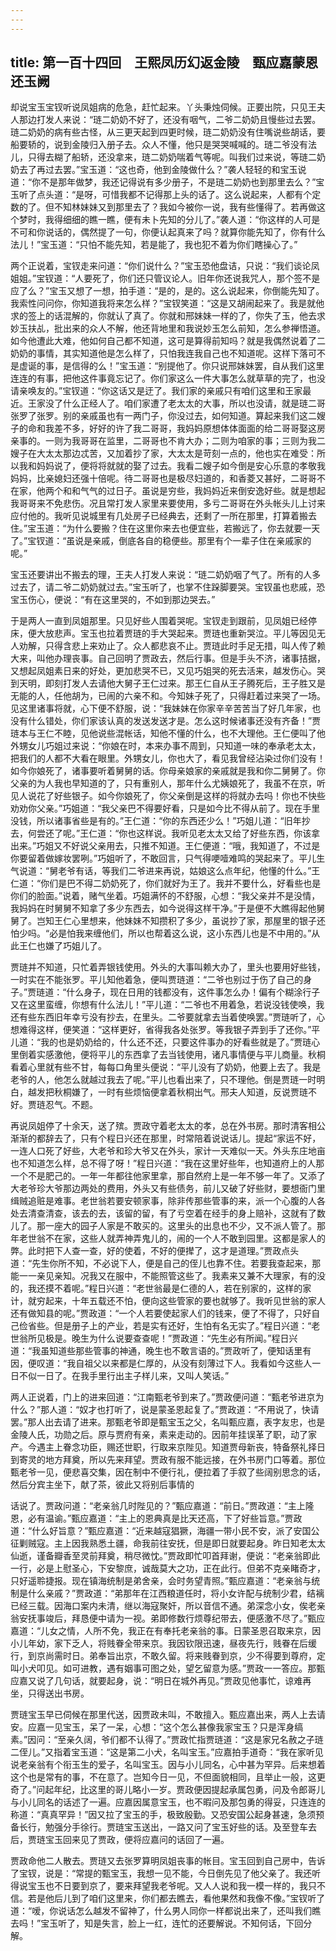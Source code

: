 ```yaml
---
---
---
```

title: 第一百十四回　王熙凤历幻返金陵　甄应嘉蒙恩还玉阙
---

却说宝玉宝钗听说凤姐病的危急，赶忙起来。丫头秉烛伺候。正要出院，只见王夫人那边打发人来说：“琏二奶奶不好了，还没有咽气，二爷二奶奶且慢些过去罢。琏二奶奶的病有些古怪，从三更天起到四更时候，琏二奶奶没有住嘴说些胡话，要船要轿的，说到金陵归入册子去。众人不懂，他只是哭哭喊喊的。琏二爷没有法儿，只得去糊了船轿，还没拿来，琏二奶奶喘着气等呢。叫我们过来说，等琏二奶奶去了再过去罢。”宝玉道：“这也奇，他到金陵做什么？”袭人轻轻的和宝玉说道：“你不是那年做梦，我还记得说有多少册子，不是琏二奶奶也到那里去么？”宝玉听了点头道：“是呀，可惜我都不记得那上头的话了。这么说起来，人都有个定数的了。但不知林妹妹又到那里去了？我如今被你一说，我有些懂得了。若再做这个梦时，我得细细的瞧一瞧，便有未卜先知的分儿了。”袭人道：“你这样的人可是不可和你说话的，偶然提了一句，你便认起真来了吗？就算你能先知了，你有什么法儿！”宝玉道：“只怕不能先知，若是能了，我也犯不着为你们瞎操心了。”

两个正说着，宝钗走来问道：“你们说什么？”宝玉恐他盘诘，只说：“我们谈论凤姐姐。”宝钗道：“人要死了，你们还只管议论人。旧年你还说我咒人，那个签不是应了么？”宝玉又想了一想，拍手道：“是的，是的。这么说起来，你倒能先知了。我索性问问你，你知道我将来怎么样？”宝钗笑道：“这是又胡闹起来了。我是就他求的签上的话混解的，你就认了真了。你就和邢妹妹一样的了，你失了玉，他去求妙玉扶乩，批出来的众人不解，他还背地里和我说妙玉怎么前知，怎么参禅悟道。如今他遭此大难，他如何自己都不知道，这可是算得前知吗？就是我偶然说着了二奶奶的事情，其实知道他是怎么样了，只怕我连我自己也不知道呢。这样下落可不是虚诞的事，是信得的么！”宝玉道：“别提他了。你只说邢妹妹罢，自从我们这里连连的有事，把他这件事竟忘记了。你们家这么一件大事怎么就草草的完了，也没请亲唤友的。”宝钗道：“你这话又是迂了。我们家的亲戚只有咱们这里和王家最近。王家没了什么正经人了。咱们家遭了老太太的大事，所以也没请，就是琏二哥张罗了张罗。别的亲戚虽也有一两门子，你没过去，如何知道。算起来我们这二嫂子的命和我差不多，好好的许了我二哥哥，我妈妈原想体体面面的给二哥哥娶这房亲事的。一则为我哥哥在监里，二哥哥也不肯大办；二则为咱家的事；三则为我二嫂子在大太太那边忒苦，又加着抄了家，大太太是苛刻一点的，他也实在难受：所以我和妈妈说了，便将将就就的娶了过去。我看二嫂子如今倒是安心乐意的孝敬我妈妈，比亲媳妇还强十倍呢。待二哥哥也是极尽妇道的，和香菱又甚好，二哥哥不在家，他两个和和气气的过日子。虽说是穷些，我妈妈近来倒安逸好些。就是想起我哥哥来不免悲伤。况且常打发人家里来要使用，多亏二哥哥在外头帐头儿上讨来应付他的。我听见说城里有几处房子已经典去，还剩了一所在那里，打算着搬去住。”宝玉道：“为什么要搬？住在这里你来去也便宜些，若搬远了，你去就要一天了。”宝钗道：“虽说是亲戚，倒底各自的稳便些。那里有个一辈子住在亲戚家的呢。”

宝玉还要讲出不搬去的理，王夫人打发人来说：“琏二奶奶咽了气了。所有的人多过去了，请二爷二奶奶就过去。”宝玉听了，也掌不住跺脚要哭。宝钗虽也悲戚，恐宝玉伤心，便说：“有在这里哭的，不如到那边哭去。”

于是两人一直到凤姐那里。只见好些人围着哭呢。宝钗走到跟前，见凤姐已经停床，便大放悲声。宝玉也拉着贾琏的手大哭起来。贾琏也重新哭泣。平儿等因见无人劝解，只得含悲上来劝止了。众人都悲哀不止。贾琏此时手足无措，叫人传了赖大来，叫他办理丧事。自己回明了贾政去，然后行事。但是手头不济，诸事拮据，又想起凤姐素日来的好处，更加悲哭不已，又见巧姐哭的死去活来，越发伤心。哭到天明，即刻打发人去请他大舅子王仁过来。那王仁自从王子腾死后，王子胜又是无能的人，任他胡为，已闹的六亲不和。今知妹子死了，只得赶着过来哭了一场。见这里诸事将就，心下便不舒服，说：“我妹妹在你家辛辛苦苦当了好几年家，也没有什么错处，你们家该认真的发送发送才是。怎么这时候诸事还没有齐备！”贾琏本与王仁不睦，见他说些混帐话，知他不懂的什么，也不大理他。王仁便叫了他外甥女儿巧姐过来说：“你娘在时，本来办事不周到，只知道一味的奉承老太太，把我们的人都不大看在眼里。外甥女儿，你也大了，看见我曾经沾染过你们没有！如今你娘死了，诸事要听着舅舅的话。你母亲娘家的亲戚就是我和你二舅舅了。你父亲的为人我也早知道的了，只有重别人，那年什么尤姨娘死了，我虽不在京，听见人说花了好些银子。如今你娘死了，你父亲倒是这样的将就办去吗！你也不快些劝劝你父亲。”巧姐道：“我父亲巴不得要好看，只是如今比不得从前了。现在手里没钱，所以诸事省些是有的。”王仁道：“你的东西还少么！”巧姐儿道：“旧年抄去，何尝还了呢。”王仁道：“你也这样说。我听见老太太又给了好些东西，你该拿出来。”巧姐又不好说父亲用去，只推不知道。王仁便道：“哦，我知道了，不过是你要留着做嫁妆罢咧。”巧姐听了，不敢回言，只气得哽噎难鸣的哭起来了。平儿生气说道：“舅老爷有话，等我们二爷进来再说，姑娘这么点年纪，他懂的什么。”王仁道：“你们是巴不得二奶奶死了，你们就好为王了。我并不要什么，好看些也是你们的脸面。”说着，赌气坐着。巧姐满怀的不舒服，心想：“我父亲并不是没情，我妈妈在时舅舅不知拿了多少东西去，如今说得这样干净。”于是便不大瞧得起他舅舅了。岂知王仁心里想来，他妹妹不知攒积了多少，虽说抄了家，那屋里的银子还怕少吗。“必是怕我来缠他们，所以也帮着这么说，这小东西儿也是不中用的。”从此王仁也嫌了巧姐儿了。

贾琏并不知道，只忙着弄银钱使用。外头的大事叫赖大办了，里头也要用好些钱，一时实在不能张罗。平儿知他着急，便叫贾琏道：“二爷也别过于伤了自己的身子。”贾琏道：“什么身子，现在日用的钱都没有，这件事怎么办！偏有个糊涂行子又在这里蛮缠，你想有什么法儿！”平儿道：“二爷也不用着急，若说没钱使唤，我还有些东西旧年幸亏没有抄去，在里头。二爷要就拿去当着使唤罢。”贾琏听了，心想难得这样，便笑道：“这样更好，省得我各处张罗。等我银子弄到手了还你。”平儿道：“我的也是奶奶给的，什么还不还，只要这件事办的好看些就是了。”贾琏心里倒着实感激他，便将平儿的东西拿了去当钱使用，诸凡事情便与平儿商量。秋桐看着心里就有些不甘，每每口角里头便说：“平儿没有了奶奶，他要上去了。我是老爷的人，他怎么就越过我去了呢。”平儿也看出来了，只不理他。倒是贾琏一时明白，越发把秋桐嫌了，一时有些烦恼便拿着秋桐出气。邢夫人知道，反说贾琏不好。贾琏忍气。不题。

再说凤姐停了十余天，送了殡。贾政守着老太太的孝，总在外书房。那时清客相公渐渐的都辞去了，只有个程日兴还在那里，时常陪着说说话儿。提起“家运不好，一连人口死了好些，大老爷和珍大爷又在外头，家计一天难似一天。外头东庄地亩也不知道怎么样，总不得了呀！”程日兴道：“我在这里好些年，也知道府上的人那一个不是肥己的。一年一年都往他家里拿，那自然府上是一年不够一年了。又添了大老爷珍大爷那边两处的费用，外头又有些债务，前儿又破了好些财，要想衙门里缉贼追赃是难事。老世翁若要安顿家事，除非传那些管事的来，派一个心腹的人各处去清查清查，该去的去，该留的留，有了亏空着在经手的身上赔补，这就有了数儿了。那一座大的园子人家是不敢买的。这里头的出息也不少，又不派人管了。那年老世翁不在家，这些人就弄神弄鬼儿的，闹的一个人不敢到园里。这都是家人的弊。此时把下人查一查，好的使着，不好的便撵了，这才是道理。”贾政点头道：“先生你所不知，不必说下人，便是自己的侄儿也靠不住。若要我查起来，那能一一亲见亲知。况我又在服中，不能照管这些了。我素来又兼不大理家，有的没的，我还摸不着呢。”程日兴道：“老世翁最是仁德的人，若在别家的，这样的家计，就穷起来，十年五载还不怕，便向这些管家的要也就够了。我听见世翁的家人还有做知县的呢。”贾政道：“一个人若要使起家人们的钱来，便了不得了，只好自己俭省些。但是册子上的产业，若是实有还好，生怕有名无实了。”程日兴道：“老世翁所见极是。晚生为什么说要查查呢！”贾政道：“先生必有所闻。”程日兴道：“我虽知道些那些管事的神通，晚生也不敢言语的。”贾政听了，便知话里有因，便叹道：“我自祖父以来都是仁厚的，从没有刻薄过下人。我看如今这些人一日不似一日了。在我手里行出主子样儿来，又叫人笑话。”

两人正说着，门上的进来回道：“江南甄老爷到来了。”贾政便问道：“甄老爷进京为什么？”那人道：“奴才也打听了，说是蒙圣恩起复了。”贾政道：“不用说了，快请罢。”那人出去请了进来。那甄老爷即是甄宝玉之父，名叫甄应嘉，表字友忠，也是金陵人氏，功勋之后。原与贾府有亲，素来走动的。因前年挂误革了职，动了家产。今遇主上眷念功臣，赐还世职，行取来京陛见。知道贾母新丧，特备祭礼择日到寄灵的地方拜奠，所以先来拜望。贾政有服不能远接，在外书房门口等着。那位甄老爷一见，便悲喜交集，因在制中不便行礼，便拉着了手叙了些阔别思念的话，然后分宾主坐下，献了茶，彼此又将别后事情的

话说了。贾政问道：“老亲翁几时陛见的？”甄应嘉道：“前日。”贾政道：“主上隆恩，必有温谕。”甄应嘉道：“主上的恩典真是比天还高，下了好些旨意。”贾政道：“什么好旨意？”甄应嘉道：“近来越寇猖獗，海疆一带小民不安，派了安国公征剿贼寇。主上因我熟悉土疆，命我前往安抚，但是即日就要起身。昨日知老太太仙逝，谨备瓣香至灵前拜奠，稍尽微忱。”贾政即忙叩首拜谢，便说：“老亲翁即此一行，必是上慰圣心，下安黎庶，诚哉莫大之功，正在此行。但弟不克亲睹奇才，只好遥聆捷报。现在镇海统制是弟舍亲，会时务望青照。”甄应嘉道：“老亲翁与统制是什么亲戚？”贾政道：“弟那年在江西粮道任时，将小女许配与统制少君，结褵已经三载。因海口案内未清，继以海寇聚奸，所以音信不通。弟深念小女，俟老亲翁安抚事竣后，拜恳便中请为一视。弟即修数行烦尊纪带去，便感激不尽了。”甄应嘉道：“儿女之情，人所不免，我正在有奉托老亲翁的事。日蒙圣恩召取来京，因小儿年幼，家下乏人，将贱眷全带来京。我因钦限迅速，昼夜先行，贱眷在后缓行，到京尚需时日。弟奉旨出京，不敢久留。将来贱眷到京，少不得要到尊府，定叫小犬叩见。如可进教，遇有姻事可图之处，望乞留意为感。”贾政一一答应。那甄应嘉又说了几句话，就要起身，说：“明日在城外再见。”贾政见他事忙，谅难再坐，只得送出书房。

贾琏宝玉早已伺候在那里代送，因贾政未叫，不敢擅入。甄应嘉出来，两人上去请安。应嘉一见宝玉，呆了一呆，心想：“这个怎么甚像我家宝玉？只是浑身缟素。”因问：“至亲久阔，爷们都不认得了。”贾政忙指贾琏道：“这是家兄名赦之子琏二侄儿。”又指着宝玉道：“这是第二小犬，名叫宝玉。”应嘉拍手道奇：“我在家听见说老亲翁有个衔玉生的爱子，名叫宝玉。因与小儿同名，心中甚为罕异。后来想着这个也是常有的事，不在意了。岂知今日一见，不但面貌相同，且举止一般，这更奇了。”问起年纪，比这里的哥儿略小一岁。贾政便因提起承属包勇，问及令郎哥儿与小儿同名的话述了一遍。应嘉因属意宝玉，也不暇问及那包勇的得妥，只连连的称道：“真真罕异！”因又拉了宝玉的手，极致殷勤。又恐安国公起身甚速，急须预备长行，勉强分手徐行。贾琏宝玉送出，一路又问了宝玉好些的话。及至登车去后，贾琏宝玉回来见了贾政，便将应嘉问的话回了一遍。

贾政命他二人散去。贾琏又去张罗算明凤姐丧事的帐目。宝玉回到自己房中，告诉了宝钗，说是：“常提的甄宝玉，我想一见不能，今日倒先见了他父亲了。我还听得说宝玉也不日要到京了，要来拜望我老爷呢。又人人说和我一模一样的，我只不信。若是他后儿到了咱们这里来，你们都去瞧去，看他果然和我像不像。”宝钗听了道：“嗳，你说话怎么越发不留神了，什么男人同你一样都说出来了，还叫我们瞧去吗！”宝玉听了，知是失言，脸上一红，连忙的还要解说。不知何话，下回分解。